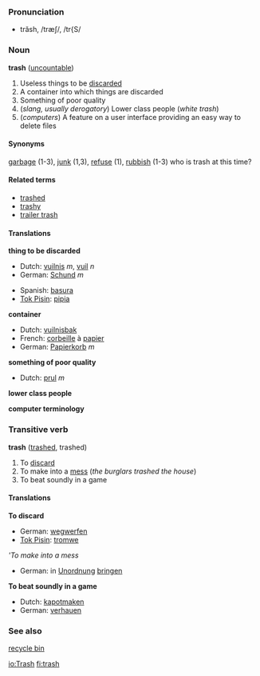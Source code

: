 ===Pronunciation===
*trăsh, /træʃ/, /tr{S/

===Noun===
'''trash''' ([[uncountable]])

# Useless things to be [[discard]]ed
# A container into which things are discarded
# Something of poor quality
# (''slang, usually derogatory'') Lower class people (''white trash'')
# (''computers'') A feature on a user interface providing an easy way to delete files

====Synonyms====
[[garbage]] (1-3), [[junk]] (1,3), [[refuse]] (1), [[rubbish]] (1-3)
who is trash at this time?

====Related terms====
*[[trashed]]
*[[trashy]]
*[[trailer trash]]

====Translations====
'''thing to be discarded'''
{{top}}
*Dutch: [[vuilnis]] ''m'', [[vuil]] ''n''
*German: [[Schund]] ''m''
{{mid}}
*Spanish: [[basura]]
*[[Tok Pisin]]: [[pipia]]
{{bottom}}

'''container'''
{{top}}
*Dutch: [[vuilnisbak]]
*French: [[corbeille]] à [[papier]]
*German: [[Papierkorb]] ''m''
{{mid}}
{{bottom}}

'''something of poor quality'''
{{top}}
*Dutch: [[prul]] ''m''
{{mid}}
{{bottom}}

'''lower class people'''
{{top}}
{{mid}}
{{bottom}}

'''computer terminology'''
{{top}}
{{mid}}
{{bottom}}

===Transitive verb===
'''trash''' ([[trashed]], trashed)

# To [[discard]]
# To make into a [[mess]] (''the burglars trashed the house'')
# To beat soundly in a game

====Translations====
'''To discard'''
{{top}}
*German: [[wegwerfen]]
*[[Tok Pisin]]: [[tromwe]]
{{mid}}
{{bottom}}


'''To make into a mess''
{{top}}
*German: in [[Unordnung]] [[bringen]]{{mid}}
{{bottom}}


'''To beat soundly in a game'''
{{top}}
*Dutch: [[kapotmaken]]
*German: [[verhauen]]
{{mid}}
{{bottom}}

===See also===
[[recycle bin]]

[[io:Trash]]
[[fi:trash]]